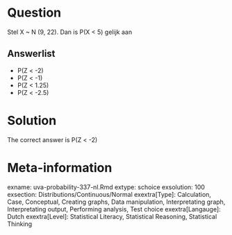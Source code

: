 Question
========

Stel X ~ N (9, 22). Dan is P(X < 5) gelijk aan 

Answerlist
----------
* P(Z &lt; -2)
* P(Z &lt; -1)
* P(Z &lt; 1.25)
* P(Z &lt; -2.5)

Solution
========

The correct answer is  P(Z &lt; -2) 

Meta-information
================
exname: uva-probability-337-nl.Rmd 
extype: schoice 
exsolution: 100 
exsection: Distributions/Continuous/Normal
exextra[Type]: Calculation, Case, Conceptual, Creating graphs, Data manipulation, Interpretating graph, Interpretating output, Performing analysis, Test choice 
exextra[Langauge]: Dutch 
exextra[Level]: Statistical Literacy, Statistical Reasoning, Statistical Thinking 
